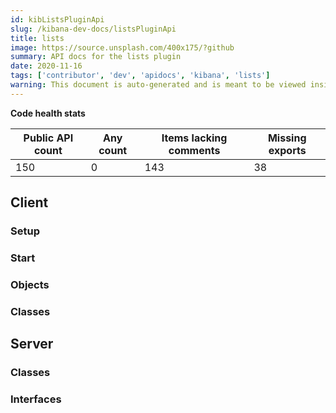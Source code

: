 ```yaml
---
id: kibListsPluginApi
slug: /kibana-dev-docs/listsPluginApi
title: lists
image: https://source.unsplash.com/400x175/?github
summary: API docs for the lists plugin
date: 2020-11-16
tags: ['contributor', 'dev', 'apidocs', 'kibana', 'lists']
warning: This document is auto-generated and is meant to be viewed inside our experimental, new docs system. Reach out in #docs-engineering for more info.
---
```






**Code health stats**

| Public API count  | Any count | Items lacking comments | Missing exports | 
|-------------------|-----------|------------------------|-----------------|
| 150 | 0 | 143 | 38 |

## Client

### Setup
<DocDefinitionList data={[listsObj.client.setup]}/>

### Start
<DocDefinitionList data={[listsObj.client.start]}/>

### Objects
<DocDefinitionList data={listsObj.client.objects}/>

### Classes
<DocDefinitionList data={listsObj.client.classes}/>

## Server

### Classes
<DocDefinitionList data={listsObj.server.classes}/>

### Interfaces
<DocDefinitionList data={listsObj.server.interfaces}/>

